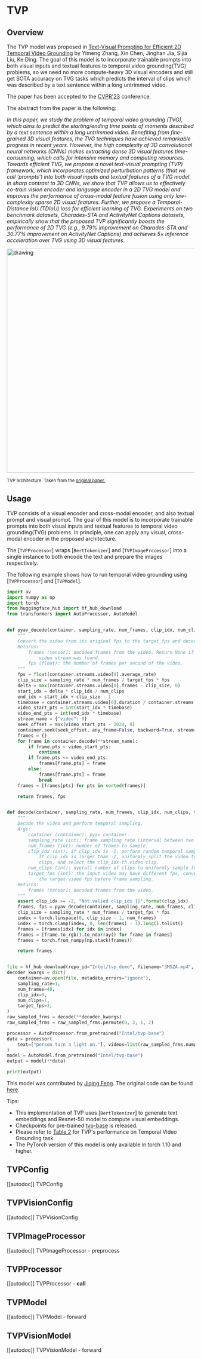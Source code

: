 <!--Copyright 2023 The Intel Team Authors and HuggingFace Inc. team. All rights reserved.

Licensed under the Apache License, Version 2.0 (the "License"); you may not use this file except in compliance with
the License. You may obtain a copy of the License at

http://www.apache.org/licenses/LICENSE-2.0

Unless required by applicable law or agreed to in writing, software distributed under the License is distributed on
an "AS IS" BASIS, WITHOUT WARRANTIES OR CONDITIONS OF ANY KIND, either express or implied. See the License for the
specific language governing permissions and limitations under the License.
-->

# TVP

## Overview

The TVP model was proposed in [Text-Visual Prompting for Efficient 2D Temporal Video Grounding](https://arxiv.org/abs/2209.14156) by Yimeng Zhang, Xin Chen, Jinghan Jia, Sijia Liu, Ke Ding. The goal of
this model is to incorporate trainable prompts into both visual inputs and textual features to temporal video grounding(TVG) problems, so we need no more compute-heavy 3D visual encoders and still get SOTA
accuracy on TVG tasks which predicts the interval of clips which was described by a text sentence within a long untrimmed video.

The paper has been accepted to the [CVPR'23](https://cvpr2023.thecvf.com/) conference.

The abstract from the paper is the following:

*In this paper, we study the problem of temporal video grounding (TVG), which aims to predict the starting/ending time points of moments described by a text sentence within a long untrimmed video. Benefiting
from fine-grained 3D visual features, the TVG techniques have achieved remarkable progress in recent years. However, the high complexity of 3D convolutional neural networks (CNNs) makes extracting dense 3D
visual features time-consuming, which calls for intensive memory and computing resources. Towards efficient TVG, we propose a novel text-visual prompting (TVP) framework, which incorporates optimized
perturbation patterns (that we call ‘prompts’) into both visual inputs and textual features of a TVG model. In sharp contrast to 3D CNNs, we show that TVP allows us to effectively co-train vision encoder
and language encoder in a 2D TVG model and improves the performance of cross-modal feature fusion using only low-complexity sparse 2D visual features. Further, we propose a Temporal-Distance
IoU (TDIoU) loss for efficient learning of TVG. Experiments on two benchmark datasets, Charades-STA and ActivityNet Captions datasets, empirically show that the proposed TVP significantly boosts
the performance of 2D TVG (e.g., 9.79% improvement on Charades-STA and 30.77% improvement on ActivityNet Captions) and achieves 5× inference acceleration over TVG using 3D visual features.*

<img src="https://huggingface.co/datasets/huggingface/documentation-images/resolve/main/transformers/model_doc/tvp_architecture.png"
alt="drawing" width="600"/> 

<small> TVP architecture. Taken from the <a href="https://arxiv.org/abs/2209.14156">original paper.</a> </small>

## Usage

TVP consists of a visual encoder and cross-modal encoder, and also textual prompt and visual prompt.
The goal of this model is to incorporate trainable prompts into both visual inputs and textual features to temporal video grounding(TVG) problems.
In principle, one can apply any visual, cross-modal encoder in the proposed architecture.

The [`TVPProcessor`] wraps [`BertTokenizer`] and [`TVPImageProcessor`] into a single instance to both
encode the text and prepare the images respectively.

The following example shows how to run temporal video grounding using [`TVPProcessor`] and [`TVPModel`].
```python
import av
import numpy as np
import torch
from huggingface_hub import hf_hub_download
from transformers import AutoProcessor, AutoModel


def pyav_decode(container, sampling_rate, num_frames, clip_idx, num_clips, target_fps):
    """
    Convert the video from its original fps to the target_fps and decode the video with PyAV decoder.
    Returns:
        frames (tensor): decoded frames from the video. Return None if the no
            video stream was found.
        fps (float): the number of frames per second of the video.
    """
    fps = float(container.streams.video[0].average_rate)
    clip_size = sampling_rate * num_frames / target_fps * fps
    delta = max(container.streams.video[0].frames - clip_size, 0)
    start_idx = delta * clip_idx / num_clips
    end_idx = start_idx + clip_size - 1
    timebase = container.streams.video[0].duration / container.streams.video[0].frames
    video_start_pts = int(start_idx * timebase)
    video_end_pts = int(end_idx * timebase)
    stream_name = {"video": 0}
    seek_offset = max(video_start_pts - 1024, 0)
    container.seek(seek_offset, any_frame=False, backward=True, stream=container.streams.video[0])
    frames = {}
    for frame in container.decode(**stream_name):
        if frame.pts < video_start_pts:
            continue
        if frame.pts <= video_end_pts:
            frames[frame.pts] = frame
        else:
            frames[frame.pts] = frame
            break
    frames = [frames[pts] for pts in sorted(frames)]

    return frames, fps


def decode(container, sampling_rate, num_frames, clip_idx, num_clips, target_fps):
    """
    Decode the video and perform temporal sampling.
    Args:
        container (container): pyav container.
        sampling_rate (int): frame sampling rate (interval between two sampled frames).
        num_frames (int): number of frames to sample.
        clip_idx (int): if clip_idx is -1, perform random temporal sampling.
            If clip_idx is larger than -1, uniformly split the video to num_clips
            clips, and select the clip_idx-th video clip.
        num_clips (int): overall number of clips to uniformly sample from the given video.
        target_fps (int): the input video may have different fps, convert it to
            the target video fps before frame sampling.
    Returns:
        frames (tensor): decoded frames from the video.
    """
    assert clip_idx >= -2, "Not valied clip_idx {}".format(clip_idx)
    frames, fps = pyav_decode(container, sampling_rate, num_frames, clip_idx, num_clips, target_fps)
    clip_size = sampling_rate * num_frames / target_fps * fps
    index = torch.linspace(0, clip_size - 1, num_frames)
    index = torch.clamp(index, 0, len(frames) - 1).long().tolist()
    frames = [frames[idx] for idx in index]
    frames = [frame.to_rgb().to_ndarray() for frame in frames]
    frames = torch.from_numpy(np.stack(frames))

    return frames


file = hf_hub_download(repo_id="Intel/tvp_demo", filename="3MSZA.mp4", repo_type="dataset")
decoder_kwargs = dict(
    container=av.open(file, metadata_errors="ignore"),
    sampling_rate=1,
    num_frames=48,
    clip_idx=0,
    num_clips=1,
    target_fps=3,
)
raw_sampled_frms = decode(**decoder_kwargs)
raw_sampled_frms = raw_sampled_frms.permute(0, 3, 1, 2)

processor = AutoProcessor.from_pretrained("Intel/tvp-base")
data = processor(
    text=["person turn a light on."], videos=list(raw_sampled_frms.numpy()), return_tensors="pt", max_text_length=100
)
model = AutoModel.from_pretrained("Intel/tvp-base")
output = model(**data)

print(output)
```


This model was contributed by [Jiqing Feng](https://huggingface.co/Jiqing). The original code can be found [here](xxx).


Tips:

- This implementation of TVP uses [`BertTokenizer`] to generate text embeddings and Resnet-50 model to compute visual embeddings.
- Checkpoints for pre-trained [tvp-base](xxx) is released.
- Please refer to [Table 2](https://arxiv.org/pdf/2303.04995.pdf) for TVP's performance on Temporal Video Grounding task.
- The PyTorch version of this model is only available in torch 1.10 and higher.


## TVPConfig

[[autodoc]] TVPConfig

## TVPVisionConfig

[[autodoc]] TVPVisionConfig

## TVPImageProcessor

[[autodoc]] TVPImageProcessor
    - preprocess

## TVPProcessor

[[autodoc]] TVPProcessor
    - __call__

## TVPModel

[[autodoc]] TVPModel
    - forward

## TVPVisionModel

[[autodoc]] TVPVisionModel
    - forward